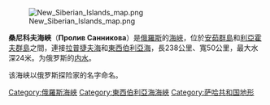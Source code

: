 [[Image:New_Siberian_Islands_map.png|thumb]]

'''桑尼科夫海峽'''（'''Пролив Санникова'''）是[[俄羅斯|俄羅斯]]的[[海峽|海峽]]，位於[[安茹群島|安茹群島]]和[[利亞霍夫群島|利亞霍夫群島]]之間，連接[[拉普捷夫海|拉普捷夫海]]和[[東西伯利亞海|東西伯利亞海]]，長238公里、寬50公里，最大水深24米。为俄罗斯的[[内水|内水]]。

该海峡以俄罗斯探险家{{link-en|雅科夫·桑尼科夫|Yakov Sannikov}}的名字命名。

{{coord|74.5|N|140|E|display=title}}
{{DEFAULTSORT:Санникова}}
[[Category:俄羅斯海峽|Category:俄羅斯海峽]]
[[Category:東西伯利亞海海峽|Category:東西伯利亞海海峽]]
[[Category:萨哈共和国地形|Category:萨哈共和国地形]]

{{Russia-geo-stub}}